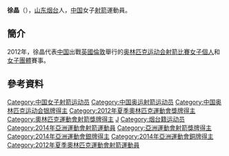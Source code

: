 {{expand|time=2015-04-24T15:55:15+00:00}}
{{Infobox sportsperson
| headercolor    = #C0C0C0
| name           = 徐晶
| image          = 
| imagesize      =
| caption        =
| birthname      =
| fullname       =
| nickname       =
| nationality    = 
| residence      =
| birthdate      = {{birth_date_and_age|1990|9|6}}<ref name="伦敦奥运">{{cite web|title=2012伦敦奥运会中国体育代表团成员名录 - 徐晶|url=http://2012teamchina.olympic.cn/index.php/personview/persons/16116|access-date=2012-07-17|archive-date=2012-08-15|archive-url=https://web.archive.org/web/20120815001154/http://2012teamchina.olympic.cn/index.php/personview/persons/16116|dead-url=no}}{{zh-cn}}</ref>
| birthplace     = {{CHN}}[[山东省|山东省]][[烟台市|烟台市]]
| height         = {{height|m=1.69}}<ref name="伦敦奥运"/>
| weight         = {{weight|kg=70}}<ref name="伦敦奥运"/>
| website        = 
| country        = {{CHN}}
| sport          = 女子[[射箭|射箭]]
| collegeteam    =
| club           =
| team           =
| turnedpro      =
| coach          = [[田渝陵|田渝陵]]<ref name="伦敦奥运"/>
| retired        =
| coaching       =
| worlds         =
| regionals      =
| nationals      =
| olympics       =
| paralympics    =
| highestranking =
| pb             =
| medaltemplates = 
{{MedalSport | 女子[[射箭|射箭]]}}
{{MedalCountry | {{CHN}}}}
{{MedalCompetition|[[奧林匹克運動會|奧林匹克運動會]]}}
{{MedalSilver|[[2012年夏季奧林匹克運動會|2012年 倫敦]] | [[2012年夏季奧林匹克運動會女子團體射箭比賽|女子團體]]}}
{{MedalCompetition|[[世界射箭錦標賽|世界錦標賽]]}}
{{MedalSilver| [[2013年世界射箭錦標賽|2013年 貝萊克]]| 女子個人}}
{{MedalCompetition|[[射箭世界盃|世界盃]]}}
{{MedalBronze| [[2014年射箭世界盃|2014年 洛桑]] | 女子個人}}
{{MedalCompetition | [[亞洲運動會|亞洲運動會]]}}
{{MedalSilver | [[2014年亞洲運動會|2014年 仁川]] | [[2014年亞洲運動會射箭比賽|女子團體]]}}
{{MedalBronze | [[2014年亞洲運動會|2014年 仁川]] | [[2014年亞洲運動會射箭比賽|女子個人]]}}
| show-medals    = yes
}}
'''徐晶'''（{{bd|1990年|9月6日|catIdx=Xu, Jing}}），[[山东|山东]][[烟台|烟台]]人，[[中国|中国]]女子[[射箭|射箭]]運動員。

==簡介==
2012年，徐晶代表[[2012年夏季奥林匹克运动会中国代表团|中国]]出戰[[英國|英國]][[倫敦|倫敦]]舉行的[[2012年夏季奥林匹克运动会|奥林匹克运动会]][[2012年夏季奧林匹克運動會射箭比賽|射箭比賽]][[2012年夏季奧林匹克運動會射箭比賽－女子個人|女子個人]]和[[2012年夏季奧林匹克運動會射箭比賽－女子團體|女子團體]]賽事。

==參考資料==
{{Reflist}}

{{DEFAULTSORT:Xu Jing}}
[[Category:中国女子射箭运动员|Category:中国女子射箭运动员]]
[[Category:中国奥运射箭运动员|Category:中国奥运射箭运动员]]
[[Category:中国奥林匹克运动会银牌得主|Category:中国奥林匹克运动会银牌得主]]
[[Category:2012年夏季奧林匹克運動會獎牌得主|Category:2012年夏季奧林匹克運動會獎牌得主]]
[[Category:奧林匹克運動會射箭獎牌得主|Category:奧林匹克運動會射箭獎牌得主]]
[[Category:徐姓|J]]
[[Category:烟台籍运动员|Category:烟台籍运动员]]
[[Category:2014年亞洲運動會射箭運動員|Category:2014年亞洲運動會射箭運動員]]
[[Category:亞洲運動會射箭獎牌得主|Category:亞洲運動會射箭獎牌得主]]
[[Category:2014年亞洲運動會銀牌得主|Category:2014年亞洲運動會銀牌得主]]
[[Category:2014年亞洲運動會銅牌得主|Category:2014年亞洲運動會銅牌得主]]
[[Category:2012年夏季奧林匹克運動會射箭運動員|Category:2012年夏季奧林匹克運動會射箭運動員]]